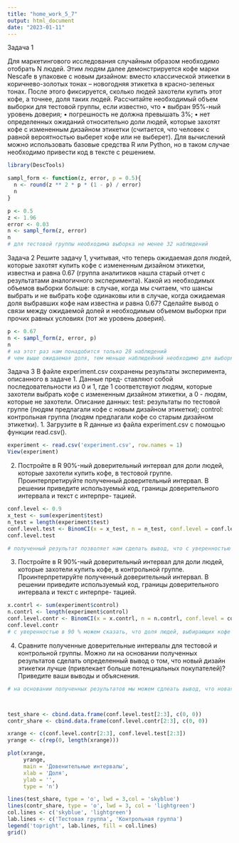 ```yaml
---
title: "home_work_5_7"
output: html_document
date: "2023-01-11"
---
```

Задача 1

Для маркетингового исследования случайным образом необходимо отобрать N людей. Этим людям далее демонстрируется кофе марки Nescafe в упаковке с новым дизайном: вместо классической этикетки в коричнево-золотых тонах – новогодняя этикетка в красно-зеленых тонах. После этого фиксируется, сколько людей захотели купить этот кофе, а точнее, доля таких людей.
Рассчитайте необходимый объем выборки для тестовой группы, если известно, что
• выбран 95%-ный уровень доверия;
• погрешность не должна превышать 3%;
• нет определенных ожиданий относительно доли людей, которые захотят кофе с измененным
дизайном этикетки (считается, что человек с равной вероятностью выберет кофе или не выберет).
Для вычислений можно использовать базовые средства R или Python, но в таком случае необходимо привести код в тексте с решением.

```r
library(DescTools)
```


```r

sampl_form <- function(z, error, p = 0.5){
  n <- round(z ** 2 * p * (1 - p) / error)
  n
}

p <- 0.5
z <- 1.96
error <- 0.03
n <- sampl_form(z, error)
n
# для тестовой группы необходима выборка не менее 32 наблюдений
```



Задача 2
Решите задачу 1, учитывая, что теперь ожидаемая доля людей, которые захотят купить кофе с измененным дизайном этикетки, известна и равна 0.67 (группа аналитиков нашла старый отчет с результатами аналогичного эксперимента).
Какой из необходимых объемов выборки больше: в случае, когда мы считаем, что шансы выбрать и не выбрать кофе одинаковы или в случае, когда ожидаемая доля выбравших кофе нам известна и равна 0.67? Сделайте вывод о связи между ожидаемой долей и необходимым объемом выборки при прочих равных условиях (тот же уровень доверия).



```r
p <- 0.67
n <- sampl_form(z, error, p)
n
# на этот раз нам понадобится только 28 наблюдений
# чем выше ожидаемая доля, тем меньше наблюдейний необходимо для выборки
```


Задача 3
В файле experiment.csv сохранены результаты эксперимента, описанного в задаче 1. Данные пред- ставляют собой последовательности из 0 и 1, где 1 соответствуют людям, которые захотели выбрать кофе с измененным дизайном этикетки, а 0 - людям, которые не захотели.
Описание данных:
test: результаты по тестовой группе (людям предлагали кофе с новым дизайном этикетки); control: контрольная группа (людям предлагали кофе со старым дизайном этикетки).
1. Загрузите в R данные из файла experiment.csv с помощью функции read.csv().

```r
experiment <- read.csv('experiment.csv', row.names = 1)
View(experiment)
```


2. Постройте в R 90%-ный доверительный интервал для доли людей, которые захотели купить кофе,
в тестовой группе. Проинтерпретируйте полученный доверительный интервал.
В решении приведите используемый код, границы доверительного интервала и текст с интерпре- тацией.

```r
conf.level <- 0.9
x_test <- sum(experiment$test)
n_test = length(experiment$test)
conf.level.test <- BinomCI(x = x_test, n = n_test, conf.level = conf.level)
conf.level.test

# полученный результат позволяет нам сделать вывод, что с уверенностью в 90 % доля людей, выбирающих кофе в новой упаковке, среди всех покупателей кофе, находится в интервале от 0.55 до 0.60. Если мы будем проводить подобное исследование, при том же объеме выборки много раз, то в 90% доверительных интервалов будут включать истинное значение доли людей, выбирающих новую упаковку. 
```


3. Постройте в R 90%-ный доверительный интервал для доли людей, которые захотели купить кофе, в контрольной группе. Проинтерпретируйте полученный доверительный интервал.
В решении приведите используемый код, границы доверительного интервала и текст с интерпре- тацией.

```r
x.contrl <- sum(experiment$control)
n.contrl <- length(experiment$control)
conf.level.contr <- BinomCI(x = x.contrl, n = n.contrl, conf.level = conf.level)
conf.level.contr
# с уверенностью в 90 % можем сказать, что доля людей, выбирающих кофе в старой упаковке, среди всех покупателей кофе находится в интервале от 0.44 до 0.49. Если мы будем проводить аналогичные исследования независимо друг от друга на многочисленных выборках того же размера, то 90% доверительных интервалов будут включать в себя истинное значение доли желающих купить кофе в старой упаковке. 
```

4. Сравните полученные доверительные интервалы для тестовой и контрольной группы. Можно ли на основании полученных результатов сделать определенный вывод о том, что новый дизайн этикетки лучше (привлекает больше потенциальных покупателей)? Приведите ваши выводы и объяснения.

```r

# на основании полученных результатов мы можем сдлеать вывод, что новая упаковка привлекает больше покупателей, так как найденные доверительные интервалы контрольной и тестовой групп не пересекаются



test_share <- cbind.data.frame(conf.level.test[2:3], c(0, 0))
contr_share <- cbind.data.frame(conf.level.contr[2:3], c(0, 0))

xrange <- c(conf.level.contr[2:3], conf.level.test[2:3])
yrange <- c(rep(0, length(xrange)))

plot(xrange, 
     yrange,  
     main = 'Довенительные интервалы',
     xlab = 'Доля',
     ylab = '',
     type = 'n')

lines(test_share, type = 'o', lwd = 3,col = 'skyblue')
lines(contr_share, type = 'o', lwd = 3, col = 'lightgreen')
col.lines <- c('skyblue', 'lightgreen')
lab.lines <- c('Тестовая группа', 'Контрольная группа')
legend('topright', lab.lines, fill = col.lines)
grid()

 
```



